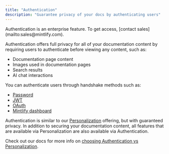 ```yaml
---
title: "Authentication"
description: "Guarantee privacy of your docs by authenticating users"
---
```


<Note>
  Authentication is an enterprise feature. To get access, [contact
  sales](mailto:sales@mintlify.com).
</Note>

Authentication offers full privacy for all of your
documentation content by requiring users to authenticate before viewing any content, such as:

- Documentation page content
- Images used in documentation pages
- Search results
- AI chat interactions

You can authenticate users through handshake methods such as:

- [Password](./authentication-setup/password)
- [JWT](./authentication-setup/jwt)
- [OAuth](./authentication-setup/oauth)
- [Mintlify dashboard](./authentication-setup/mintlify)

Authentication is similar to our [Personalization](./personalization) offering, but with guaranteed privacy. In addition
to securing your documentation content, all features that are available via
Personalization are also available via Authentication.

Check out our docs for more info on [choosing Authentication vs Personalization](./authentication-vs-personalization).
